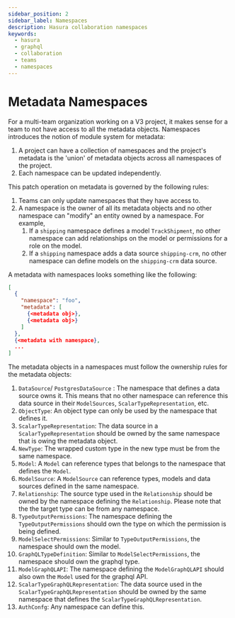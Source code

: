 ```yaml
---
sidebar_position: 2
sidebar_label: Namespaces
description: Hasura collaboration namespaces
keywords:
  - hasura
  - graphql
  - collaboration
  - teams
  - namespaces
---
```


# Metadata Namespaces

For a multi-team organization working on a V3 project, it makes sense for a team to not have access to all the metadata
objects. Namespaces introduces the notion of module system for metadata:

1. A project can have a collection of namespaces and the project's metadata is the 'union' of metadata objects across all
   namespaces of the project.
2. Each namespace can be updated independently.

This patch operation on metadata is governed by the following rules:
1. Teams can only update namespaces that they have access to.
2. A namespace is the owner of all its metadata objects and no other namespace can "modify" an entity owned by a
   namespace. For example,
   1. If a `shipping` namespace defines a model `TrackShipment`, no other namespace can add relationships on the model
      or permissions for a role on the model.
   2. If a `shipping` namespace adds a data source `shipping-crm`, no other namespace can define models on the
      `shipping-crm` data source.

A metadata with namespaces looks something like the following:

```json
[
  {
    "namespace": "foo",
    "metadata": [
      {<metadata obj>},
      {<metadata obj>}
    ]
  },
  {<metadata with namespace},
  ...
]
```

The metadata objects in a namespaces must follow the ownership rules for the metadata objects:

1. `DataSource`/ `PostgresDataSource` : The namespace that defines a data source owns it. This means that no other
   namespace can reference this data source in their `ModelSources`, `ScalarTypeRepresentation`, etc.
2. `ObjectType`: An object type can only be used by the namespace that defines it.
3. `ScalarTypeRepresentation`: The data source in a `ScalarTypeRepresentation` should be owned by the same namespace
   that is owing the metadata object.
4. `NewType`: The wrapped custom type in the new type must be from the same namespace.
5. `Model`: A `Model` can reference types that belongs to the namespace that defines the `Model`. 
6. `ModelSource`: A `ModelSource` can reference types, models and data sources defined in the same namespace. 
7. `Relationship`: The source type used in the `Relationship` should be owned by the namespace defining the
   `Relationship`. Please note that the the target type can be from any namespace.
8. `TypeOutputPermissions`: The namespace defining the `TypeOutputPermissions` should own the type on which the
   permission is being defined.
9. `ModelSelectPermissions`: Similar to `TypeOutputPermissions`, the namespace should own the model.
10. `GraphQLTypeDefinition`: Similar to `ModelSelectPermissions`, the namespace should own the graphql type.
11. `ModelGraphQLAPI`: The namespace defining the `ModelGraphQLAPI` should also own the `Model` used for the graphql
    API.
12. `ScalarTypeGraphQLRepresentation`: The data source used in the `ScalarTypeGraphQLRepresentation` should be owned by
    the same namespace that defines the `ScalarTypeGraphQLRepresentation`.
13. `AuthConfg`: Any namespace can define this.

